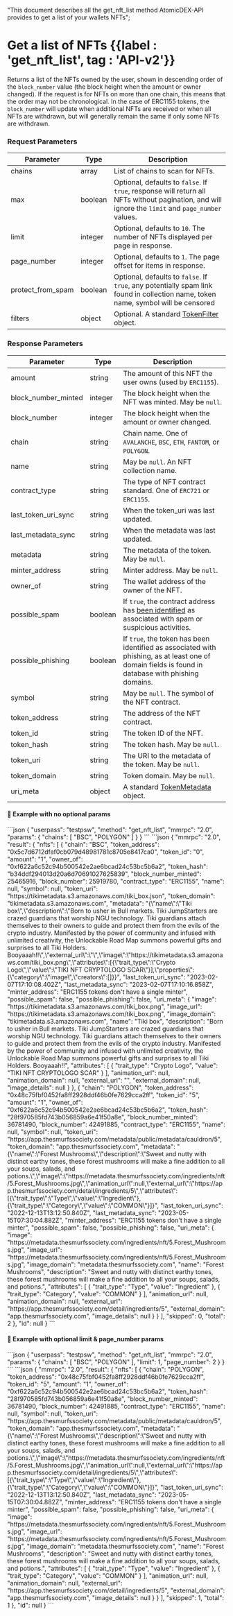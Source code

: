   "This document describes all the get_nft_list method AtomicDEX-API provides to get a list of your wallets NFTs";

# Get a list of NFTs {{label : 'get_nft_list', tag : 'API-v2'}}

Returns a list of the NFTs owned by the user, shown in descending order of the `block_number` value (the block height when the amount or owner changed). If the request is for NFTs on more than one chain, this means that the order may not be chronological. In the case of ERC1155 tokens, the `block_number` will update when additional NFTs are received or when all NFTs are withdrawn, but will generally remain the same if only some NFTs are withdrawn.

### Request Parameters

| Parameter           | Type    | Description                                                                                                                                       |
| ------------------- | ------- | ------------------------------------------------------------------------------------------------------------------------------------------------- |
| chains              | array   | List of chains to scan for NFTs.                                                                                                                  |
| max                 | boolean | Optional, defaults to `false`. If `true`, response will return all NFTs without pagination, and will ignore the `limit` and `page_number` values. |
| limit               | integer | Optional, defaults to `10`. The number of NFTs displayed per page in response.                                                                    |
| page\_number        | integer | Optional, defaults to `1`. The page offset for items in response.                                                                                 |
| protect\_from\_spam | boolean | Optional, defaults to `false`. If `true`, any potentially spam link found in collection name, token name, symbol will be censored                 |
| filters             | object  | Optional. A standard [TokenFilter](/atomicdex/api/v20/#token-filter) object.                                                                      |

### Response Parameters

| Parameter              | Type    | Description                                                                                                                                                           |
| ---------------------- | ------- | --------------------------------------------------------------------------------------------------------------------------------------------------------------------- |
| amount                 | string  | The amount of this NFT the user owns (used by `ERC1155`).                                                                                                             |
| block\_number\_minted  | integer | The block height when the NFT was minted. May be `null`.                                                                                                              |
| block\_number          | integer | The block height when the amount or owner changed.                                                                                                                    |
| chain                  | string  | Chain name. One of `AVALANCHE`, `BSC`, `ETH`, `FANTOM`, or `POLYGON`.                                                                                                 |
| name                   | string  | May be `null`. An NFT collection name.                                                                                                                                |
| contract\_type         | string  | The type of NFT contract standard. One of `ERC721` or `ERC1155`.                                                                                                      |
| last\_token\_uri\_sync | string  | When the token\_uri was last updated.                                                                                                                                 |
| last\_metadata\_sync   | string  | When the metadata was last updated.                                                                                                                                   |
| metadata               | string  | The metadata of the token. May be `null`.                                                                                                                             |
| minter\_address        | string  | Minter address. May be `null`.                                                                                                                                        |
| owner\_of              | string  | The wallet address of the owner of the NFT.                                                                                                                           |
| possible\_spam         | boolean | If `true`, the contract address has [been identified](https://docs.moralis.io/web3-data-api/evm/nft-spam-detection) as associated with spam or suspicious activities. |
| possible\_phishing     | boolean | If `true`, the token has been identified as associated with phishing, as at least one of domain fields is found in database with phishing domains.                    |
| symbol                 | string  | May be `null`. The symbol of the NFT contract.                                                                                                                        |
| token\_address         | string  | The address of the NFT contract.                                                                                                                                      |
| token\_id              | string  | The token ID of the NFT.                                                                                                                                              |
| token\_hash            | string  | The token hash. May be `null`.                                                                                                                                        |
| token\_uri             | string  | The URI to the metadata of the token. May be `null`.                                                                                                                  |
| token\_domain          | string  | Token domain. May be `null`.                                                                                                                                          |
| uri\_meta              | object  | A standard [TokenMetadata](/atomicdex/api/v20/#token-metadata) object.                                                                                                |

#### 📌 Example with no optional params

<CodeGroup title="Get a list of NFTs" tag="POST" label="get_nft_list" mm2MethodDecorate="true">
  ```json
  {
    "userpass": "testpsw",
    "method": "get_nft_list",
    "mmrpc": "2.0",
    "params": {
      "chains": [
        "BSC",
        "POLYGON"
      ]
    }
  }
  ```
</CodeGroup>

<CollapsibleSection expandedText="Hide Response" collapsedText="Show Response">
  ```json
  {
    "mmrpc": "2.0",
    "result": {
      "nfts": [
        {
          "chain": "BSC",
          "token_address": "0x5c7d6712dfaf0cb079d48981781c8705e8417ca0",
          "token_id": "0",
          "amount": "1",
          "owner_of": "0xf622a6c52c94b500542e2ae6bcad24c53bc5b6a2",
          "token_hash": "b34ddf294013d20a6d70691027625839",
          "block_number_minted": 25465916,
          "block_number": 25919780,
          "contract_type": "ERC1155",
          "name": null,
          "symbol": null,
          "token_uri": "https://tikimetadata.s3.amazonaws.com/tiki_box.json",
          "token_domain": "tikimetadata.s3.amazonaws.com",
          "metadata": "{\"name\":\"Tiki box\",\"description\":\"Born to usher in Bull markets. Tiki JumpStarters are crazed guardians that worship NGU technology. Tiki guardians attach themselves to their owners to guide and protect them from the evils of the crypto industry. Manifested by the power of community and infused with unlimited creativity, the Unlockable Road Map summons powerful gifts and surprises to all Tiki Holders. Booyaaah!!\",\"external_url\":\"\",\"image\":\"https://tikimetadata.s3.amazonaws.com/tiki_box.png\",\"attributes\":[{\"trait_type\":\"Crypto Logo\",\"value\":\"TIKI NFT CRYPTOLOGO SCAR\"}],\"properties\":{\"category\":\"image\",\"creators\":[]}}",
          "last_token_uri_sync": "2023-02-07T17:10:08.402Z",
          "last_metadata_sync": "2023-02-07T17:10:16.858Z",
          "minter_address": "ERC1155 tokens don't have a single minter",
          "possible_spam": false,
          "possible_phishing": false,
          "uri_meta": {
            "image": "https://tikimetadata.s3.amazonaws.com/tiki_box.png",
            "image_url": "https://tikimetadata.s3.amazonaws.com/tiki_box.png",
            "image_domain": "tikimetadata.s3.amazonaws.com",
            "name": "Tiki box",
            "description": "Born to usher in Bull markets. Tiki JumpStarters are crazed guardians that worship NGU technology. Tiki guardians attach themselves to their owners to guide and protect them from the evils of the crypto industry. Manifested by the power of community and infused with unlimited creativity, the Unlockable Road Map summons powerful gifts and surprises to all Tiki Holders. Booyaaah!!",
            "attributes": [
              {
                "trait_type": "Crypto Logo",
                "value": "TIKI NFT CRYPTOLOGO SCAR"
              }
            ],
            "animation_url": null,
            "animation_domain": null,
            "external_url": "",
            "external_domain": null,
            "image_details": null
          }
        },
        {
          "chain": "POLYGON",
          "token_address": "0x48c75fbf0452fa8ff2928ddf46b0fe7629cca2ff",
          "token_id": "5",
          "amount": "1",
          "owner_of": "0xf622a6c52c94b500542e2ae6bcad24c53bc5b6a2",
          "token_hash": "28f970585fd743b056859a6e41f50a8e",
          "block_number_minted": 36781490,
          "block_number": 42491885,
          "contract_type": "ERC1155",
          "name": null,
          "symbol": null,
          "token_uri": "https://app.thesmurfssociety.com/metadata/public/metadata/cauldron/5",
          "token_domain": "app.thesmurfssociety.com",
          "metadata": "{\"name\":\"Forest Mushrooms\",\"description\":\"Sweet and nutty with distinct earthy tones, these forest mushrooms will make a fine addition to all your soups, salads, and potions.\",\"image\":\"https://metadata.thesmurfssociety.com/ingredients/nft/5.Forest_Mushrooms.jpg\",\"animation_url\":null,\"external_url\":\"https://app.thesmurfssociety.com/detail/ingredients/5\",\"attributes\":[{\"trait_type\":\"Type\",\"value\":\"Ingredient\"},{\"trait_type\":\"Category\",\"value\":\"COMMON\"}]}",
          "last_token_uri_sync": "2022-12-13T13:12:50.840Z",
          "last_metadata_sync": "2023-05-15T07:30:04.882Z",
          "minter_address": "ERC1155 tokens don't have a single minter",
          "possible_spam": false,
          "possible_phishing": false,
          "uri_meta": {
            "image": "https://metadata.thesmurfssociety.com/ingredients/nft/5.Forest_Mushrooms.jpg",
            "image_url": "https://metadata.thesmurfssociety.com/ingredients/nft/5.Forest_Mushrooms.jpg",
            "image_domain": "metadata.thesmurfssociety.com",
            "name": "Forest Mushrooms",
            "description": "Sweet and nutty with distinct earthy tones, these forest mushrooms will make a fine addition to all your soups, salads, and potions.",
            "attributes": [
              {
                "trait_type": "Type",
                "value": "Ingredient"
              },
              {
                "trait_type": "Category",
                "value": "COMMON"
              }
            ],
            "animation_url": null,
            "animation_domain": null,
            "external_url": "https://app.thesmurfssociety.com/detail/ingredients/5",
            "external_domain": "app.thesmurfssociety.com",
            "image_details": null
          }
        }
      ],
      "skipped": 0,
      "total": 2
    },
    "id": null
  }
  ```
</CollapsibleSection>

#### 📌 Example with optional limit & page\_number params

<CodeGroup title="Get a list of NFTs" tag="POST" label="get_nft_list" mm2MethodDecorate="true">
  ```json
  {
    "userpass": "testpsw",
    "method": "get_nft_list",
    "mmrpc": "2.0",
    "params": {
      "chains": [
        "BSC",
        "POLYGON"
      ],
      "limit": 1,
      "page_number": 2
    }
  }
  ```
</CodeGroup>

<CollapsibleSection expandedText="Hide Response" collapsedText="Show Response">
  ```json
  {
    "mmrpc": "2.0",
    "result": {
      "nfts": [
        {
          "chain": "POLYGON",
          "token_address": "0x48c75fbf0452fa8ff2928ddf46b0fe7629cca2ff",
          "token_id": "5",
          "amount": "1",
          "owner_of": "0xf622a6c52c94b500542e2ae6bcad24c53bc5b6a2",
          "token_hash": "28f970585fd743b056859a6e41f50a8e",
          "block_number_minted": 36781490,
          "block_number": 42491885,
          "contract_type": "ERC1155",
          "name": null,
          "symbol": null,
          "token_uri": "https://app.thesmurfssociety.com/metadata/public/metadata/cauldron/5",
          "token_domain": "app.thesmurfssociety.com",
          "metadata": "{\"name\":\"Forest Mushrooms\",\"description\":\"Sweet and nutty with distinct earthy tones, these forest mushrooms will make a fine addition to all your soups, salads, and potions.\",\"image\":\"https://metadata.thesmurfssociety.com/ingredients/nft/5.Forest_Mushrooms.jpg\",\"animation_url\":null,\"external_url\":\"https://app.thesmurfssociety.com/detail/ingredients/5\",\"attributes\":[{\"trait_type\":\"Type\",\"value\":\"Ingredient\"},{\"trait_type\":\"Category\",\"value\":\"COMMON\"}]}",
          "last_token_uri_sync": "2022-12-13T13:12:50.840Z",
          "last_metadata_sync": "2023-05-15T07:30:04.882Z",
          "minter_address": "ERC1155 tokens don't have a single minter",
          "possible_spam": false,
          "possible_phishing": false,
          "uri_meta": {
            "image": "https://metadata.thesmurfssociety.com/ingredients/nft/5.Forest_Mushrooms.jpg",
            "image_url": "https://metadata.thesmurfssociety.com/ingredients/nft/5.Forest_Mushrooms.jpg",
            "image_domain": "metadata.thesmurfssociety.com",
            "name": "Forest Mushrooms",
            "description": "Sweet and nutty with distinct earthy tones, these forest mushrooms will make a fine addition to all your soups, salads, and potions.",
            "attributes": [
              {
                "trait_type": "Type",
                "value": "Ingredient"
              },
              {
                "trait_type": "Category",
                "value": "COMMON"
              }
            ],
            "animation_url": null,
            "animation_domain": null,
            "external_url": "https://app.thesmurfssociety.com/detail/ingredients/5",
            "external_domain": "app.thesmurfssociety.com",
            "image_details": null
          }
        }
      ],
      "skipped": 1,
      "total": 1
    },
    "id": null
  }
  ```
</CollapsibleSection>
